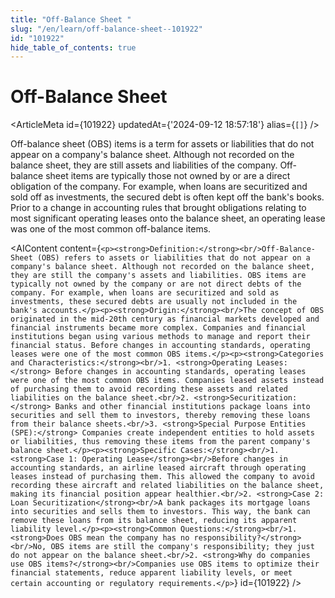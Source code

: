 ```yaml
---
title: "Off-Balance Sheet "
slug: "/en/learn/off-balance-sheet--101922"
id: "101922"
hide_table_of_contents: true
---
```



# Off-Balance Sheet 

<ArticleMeta id={101922} updatedAt={'2024-09-12 18:57:18'} alias={`[]`} />
<div className='border-solid border-b border-t-0 my-4 border-[var(--ifm-color-gray-300)]' />

Off-balance sheet (OBS) items is a term for assets or liabilities that do not appear on a company's balance sheet. Although not recorded on the balance sheet, they are still assets and liabilities of the company. Off-balance sheet items are typically those not owned by or are a direct obligation of the company. For example, when loans are securitized and sold off as investments, the secured debt is often kept off the bank's books. Prior to a change in accounting rules that brought obligations relating to most significant operating leases onto the balance sheet, an operating lease was one of the most common off-balance items.

<AIContent content={`<p><strong>Definition:</strong><br/>Off-Balance-Sheet (OBS) refers to assets or liabilities that do not appear on a company's balance sheet. Although not recorded on the balance sheet, they are still the company's assets and liabilities. OBS items are typically not owned by the company or are not direct debts of the company. For example, when loans are securitized and sold as investments, these secured debts are usually not included in the bank's accounts.</p><p><strong>Origin:</strong><br/>The concept of OBS originated in the mid-20th century as financial markets developed and financial instruments became more complex. Companies and financial institutions began using various methods to manage and report their financial status. Before changes in accounting standards, operating leases were one of the most common OBS items.</p><p><strong>Categories and Characteristics:</strong><br/>1. <strong>Operating Leases:</strong> Before changes in accounting standards, operating leases were one of the most common OBS items. Companies leased assets instead of purchasing them to avoid recording these assets and related liabilities on the balance sheet.<br/>2. <strong>Securitization:</strong> Banks and other financial institutions package loans into securities and sell them to investors, thereby removing these loans from their balance sheets.<br/>3. <strong>Special Purpose Entities (SPE):</strong> Companies create independent entities to hold assets or liabilities, thus removing these items from the parent company's balance sheet.</p><p><strong>Specific Cases:</strong><br/>1. <strong>Case 1: Operating Lease</strong><br/>Before changes in accounting standards, an airline leased aircraft through operating leases instead of purchasing them. This allowed the company to avoid recording these aircraft and related liabilities on the balance sheet, making its financial position appear healthier.<br/>2. <strong>Case 2: Loan Securitization</strong><br/>A bank packages its mortgage loans into securities and sells them to investors. This way, the bank can remove these loans from its balance sheet, reducing its apparent liability level.</p><p><strong>Common Questions:</strong><br/>1. <strong>Does OBS mean the company has no responsibility?</strong><br/>No, OBS items are still the company's responsibility; they just do not appear on the balance sheet.<br/>2. <strong>Why do companies use OBS items?</strong><br/>Companies use OBS items to optimize their financial statements, reduce apparent liability levels, or meet certain accounting or regulatory requirements.</p>`} id={101922} />
